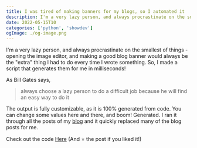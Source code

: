 ```yaml
---
title: I was tired of making banners for my blogs, so I automated it
description: I'm a very lazy person, and always procrastinate on the smallest of things - opening the image editor, and making a good blog banner would always be the "extra" thing I had to do every time I wrote something. So, I made a script that generates them for me in milliseconds!
date: 2022-05-15T10
categories: ['python', 'showdev']
ogImage: ./og-image.png
---
```


I'm a very lazy person, and always procrastinate on the smallest of things - opening the image editor, and making a good blog banner would always be the "extra" thing I had to do every time I wrote something. So, I made a script that generates them for me in milliseconds!

As Bill Gates says, 
> always choose a lazy person to do a difficult job because he will find an easy way to do it

The output is fully customizable, as it is 100% generated from code. You can change some values here and there, and boom! Generated. I ran it through all the posts of my [blog](https://blog.dhravya.dev) and it quickly replaced many of the blog posts for me.

Check out the code [Here](https://github.com/Dhravya/blog-banner-generator) (And ⭐ the post if you liked it!)